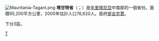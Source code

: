 [[File:Mauritania-Tagant.png|right]]
'''塔甘特省'''（{{lang-ar|'''ولاية تكانت'''}}；{{lang-fr|'''Tagant'''}}）是[[毛里塔尼亞|毛里塔尼亞]]中南部的一個省份。面積95,200平方公里，2000年估計人口76,620人。首府[[提吉克賈|提吉克賈]]。

下分3區。

{{茅利塔尼亞行政區劃}}

[[Category:毛里塔尼亞行政區劃|T]]
